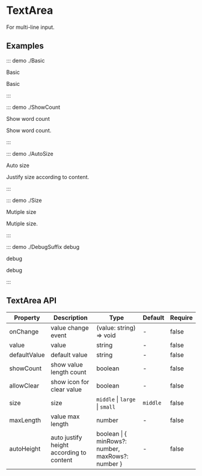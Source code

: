 # TextArea

For multi-line input.

## Examples

::: demo ./Basic

Basic

Basic

:::

::: demo ./ShowCount

Show word count

Show word count.

:::

::: demo ./AutoSize

Auto size

Justify size according to content.

:::

::: demo ./Size

Mutiple size

Mutiple size.

:::

::: demo ./DebugSuffix debug

debug

debug

:::

## TextArea API

| Property | Description | Type | Default | Require |
| --- | --- | --- | --- | --- |
| onChange | value change event | (value: string) => void | - | false |
| value | value | string | - | false |
| defaultValue | default value | string | - | false |
| showCount | show value length count | boolean | - | false |
| allowClear | show icon for clear value | boolean | - | false |
| size | size | `middle` \| `large` \| `small` | `middle` | false |
| maxLength | value max length | number | - | false |
| autoHeight | auto justify height according to content | boolean \| \{ minRows?: number, maxRows?: number \} | - | false |
